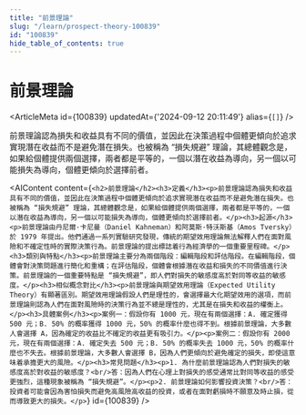 ```yaml
---
title: "前景理論"
slug: "/learn/prospect-theory-100839"
id: "100839"
hide_table_of_contents: true
---
```



# 前景理論

<ArticleMeta id={100839} updatedAt={'2024-09-12 20:11:49'} alias={`[]`} />
<div className='border-solid border-b border-t-0 my-4 border-[var(--ifm-color-gray-300)]' />

前景理論認為損失和收益具有不同的價值，並因此在決策過程中個體更傾向於追求實現潛在收益而不是避免潛在損失。也被稱為 “損失規避” 理論，其總體觀念是，如果給個體提供兩個選擇，兩者都是平等的，一個以潛在收益為導向，另一個以可能損失為導向，個體更傾向於選擇前者。

<AIContent content={`<h2>前景理論</h2><h3>定義</h3><p>前景理論認為損失和收益具有不同的價值，並因此在決策過程中個體更傾向於追求實現潛在收益而不是避免潛在損失。也被稱為 “損失規避” 理論，其總體觀念是，如果給個體提供兩個選擇，兩者都是平等的，一個以潛在收益為導向，另一個以可能損失為導向，個體更傾向於選擇前者。</p><h3>起源</h3><p>前景理論由丹尼爾·卡尼曼（Daniel Kahneman）和阿莫斯·特沃斯基（Amos Tversky）於 1979 年提出。他們通過一系列實驗研究發現，傳統的期望效用理論無法解釋人們在面對風險和不確定性時的實際決策行為。前景理論的提出標誌着行為經濟學的一個重要里程碑。</p><h3>類別與特點</h3><p>前景理論主要分為兩個階段：編輯階段和評估階段。在編輯階段，個體會對決策問題進行簡化和重構；在評估階段，個體會根據潛在收益和損失的不同價值進行決策。前景理論的一個重要特點是 “損失規避”，即人們對損失的敏感度高於對同等收益的敏感度。</p><h3>相似概念對比</h3><p>前景理論與期望效用理論（Expected Utility Theory）有顯著區別。期望效用理論假設人們是理性的，會選擇最大化期望效用的選項，而前景理論則認為人們在面對風險時的決策行為並不總是理性的，尤其是在損失和收益的權衡上。</p><h3>具體案例</h3><p>案例一：假設你有 1000 元，現在有兩個選擇：A. 確定獲得 500 元；B. 50% 的概率獲得 1000 元，50% 的概率什麼也得不到。根據前景理論，大多數人會選擇 A，因為確定的收益比不確定的收益更有吸引力。</p><p>案例二：假設你有 2000 元，現在有兩個選擇：A. 確定失去 500 元；B. 50% 的概率失去 1000 元，50% 的概率什麼也不失去。根據前景理論，大多數人會選擇 B，因為人們更傾向於避免確定的損失，即使這意味着承擔更大的風險。</p><h3>常見問題</h3><p>1. 為什麼前景理論認為人們對損失的敏感度高於對收益的敏感度？<br/>答：因為人們在心理上對損失的感受通常比對同等收益的感受更強烈，這種現象被稱為 “損失規避”。</p><p>2. 前景理論如何影響投資決策？<br/>答：投資者可能會因為害怕損失而避免高風險高收益的投資，或者在面對虧損時不願意及時止損，從而導致更大的損失。</p>`} id={100839} />
